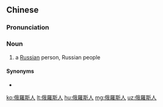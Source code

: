 {{also|俄罗斯人}}
==Chinese==
{{zh-forms|s=俄罗斯人|type=31}}

===Pronunciation===
{{zh-pron
|m=éluósīrén,èluósīrén,2nb=old variant
|c=ngo4 lo4 si1 jan4
|cat=n
}}

===Noun===
{{zh-noun}}

# a [[Russian]] person, Russian people

====Synonyms====
* {{zh-l|俄國人}}

{{zh-cat|Nationalities}}

[[ko:俄羅斯人]]
[[lt:俄羅斯人]]
[[hu:俄羅斯人]]
[[mg:俄羅斯人]]
[[uz:俄羅斯人]]